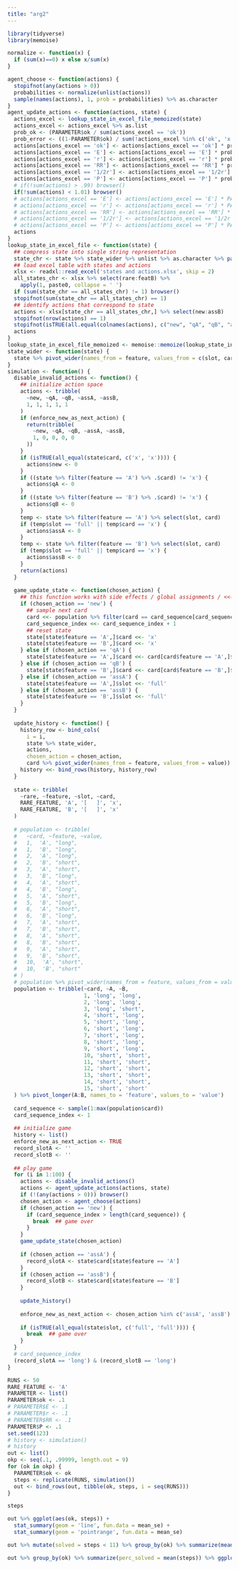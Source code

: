 ```yaml
---
title: "arg2"
---
```

```r
library(tidyverse)
library(memoise)
```
```r
normalize <- function(x) {
  if (sum(x)==0) x else x/sum(x)
}
```
```r
agent_choose <- function(actions) {
  stopifnot(any(actions > 0))
  probabilities <- normalize(unlist(actions))
  sample(names(actions), 1, prob = probabilities) %>% as.character
}
agent_update_actions <- function(actions, state) {
  actions_excel <- lookup_state_in_excel_file_memoized(state)
  actions_excel <- actions_excel %>% as.list
  prob_ok <- (PARAMETER$ok / sum(actions_excel == 'ok'))
  prob_error <- ((1-PARAMETER$ok) / sum(!actions_excel %in% c('ok', 'x')))
  actions[actions_excel == 'ok'] <- actions[actions_excel == 'ok'] * prob_ok
  actions[actions_excel == 'E'] <- actions[actions_excel == 'E'] * prob_error
  actions[actions_excel == 'r'] <- actions[actions_excel == 'r'] * prob_error
  actions[actions_excel == 'RR'] <- actions[actions_excel == 'RR'] * prob_error
  actions[actions_excel == '1/2r'] <- actions[actions_excel == '1/2r'] * prob_error
  actions[actions_excel == 'P'] <- actions[actions_excel == 'P'] * prob_error
  # if(!sum(actions) > .99) browser()
  if(!sum(actions) < 1.01) browser()
  # actions[actions_excel == 'E'] <- actions[actions_excel == 'E'] * PARAMETER$E
  # actions[actions_excel == 'r'] <- actions[actions_excel == 'r'] * PARAMETER$r
  # actions[actions_excel == 'RR'] <- actions[actions_excel == 'RR'] * PARAMETER$RR
  # actions[actions_excel == '1/2r'] <- actions[actions_excel == '1/2r'] * (PARAMETER$r/2)
  # actions[actions_excel == 'P'] <- actions[actions_excel == 'P'] * PARAMETER$P
  actions
}
lookup_state_in_excel_file <- function(state) {
  ## compress state into single string representation
  state_chr <- state %>% state_wider %>% unlist %>% as.character %>% paste0(collapse = ' ')
  ## load excel table with states and actions
  xlsx <- readxl::read_excel('states and actions.xlsx', skip = 2)
  all_states_chr <- xlsx %>% select(rare:featB) %>% 
    apply(1, paste0, collapse = ' ')
  if (sum(state_chr == all_states_chr) != 1) browser()
  stopifnot(sum(state_chr == all_states_chr) == 1)
  ## identify actions that correspond to state
  actions <- xlsx[state_chr == all_states_chr,] %>% select(new:assB)
  stopifnot(nrow(actions) == 1)
  stopifnot(isTRUE(all.equal(colnames(actions), c("new", "qA", "qB", "assA", "assB"))))
  actions
}
lookup_state_in_excel_file_memoized <- memoise::memoize(lookup_state_in_excel_file)
state_wider <- function(state) {
  state %>% pivot_wider(names_from = feature, values_from = c(slot, card))
}
simulation <- function() {
  disable_invalid_actions <- function() {
    ## initialize action space
    actions <- tribble(
      ~new, ~qA, ~qB, ~assA, ~assB,
      1, 1, 1, 1, 1
    )
    if (enforce_new_as_next_action) {
      return(tribble(
        ~new, ~qA, ~qB, ~assA, ~assB,
        1, 0, 0, 0, 0
      ))
    }
    if (isTRUE(all_equal(state$card, c('x', 'x')))) {
      actions$new <- 0
    }
    if ((state %>% filter(feature == 'A') %>% .$card) != 'x') {
      actions$qA <- 0
    }
    if ((state %>% filter(feature == 'B') %>% .$card) != 'x') {
      actions$qB <- 0
    }
    temp <- state %>% filter(feature == 'A') %>% select(slot, card)
    if (temp$slot == 'full' || temp$card == 'x') {
      actions$assA <- 0
    }
    temp <- state %>% filter(feature == 'B') %>% select(slot, card)
    if (temp$slot == 'full' || temp$card == 'x') {
      actions$assB <- 0
    }
    return(actions)
  }
  
  game_update_state <- function(chosen_action) {
    ## this function works with side effects / global assignments / <<-
    if (chosen_action == 'new') {
      ## sample next card
      card <<- population %>% filter(card == card_sequence[card_sequence_index])
      card_sequence_index <<- card_sequence_index + 1
      ## reset state
      state[state$feature == 'A',]$card <<- 'x'
      state[state$feature == 'B',]$card <<- 'x'
    } else if (chosen_action == 'qA') {
      state[state$feature == 'A',]$card <<- card[card$feature == 'A',]$value
    } else if (chosen_action == 'qB') {
      state[state$feature == 'B',]$card <<- card[card$feature == 'B',]$value
    } else if (chosen_action == 'assA') {
      state[state$feature == 'A',]$slot <<- 'full'
    } else if (chosen_action == 'assB') {
      state[state$feature == 'B',]$slot <<- 'full'
    }
  }
  
  update_history <- function() {
    history_row <- bind_cols(
      i = i, 
      state %>% state_wider, 
      actions,
      chosen_action = chosen_action, 
      card %>% pivot_wider(names_from = feature, values_from = value))
    history <<- bind_rows(history, history_row)
  }
  
  state <- tribble(
    ~rare, ~feature, ~slot, ~card,
    RARE_FEATURE, 'A', '[   ]', 'x',
    RARE_FEATURE, 'B', '[   ]', 'x'
  )
  
  # population <- tribble(
  #   ~card, ~feature, ~value,
  #   1,  'A', "long",
  #   1,  'B', "long",
  #   2,  'A', "long",
  #   2,  'B', "short",
  #   3,  'A', "short",
  #   3,  'B', "long",
  #   4,  'A', "short",
  #   4,  'B', "long",
  #   5,  'A', "short",
  #   5,  'B', "long",
  #   6,  'A', "short",
  #   6,  'B', "long",
  #   7,  'A', "short",
  #   7,  'B', "short",
  #   8,  'A', "short",
  #   8,  'B', "short",
  #   9,  'A', "short",
  #   9,  'B', "short",
  #   10,  'A', "short",
  #   10,  'B', "short"
  # )
  # population %>% pivot_wider(names_from = feature, values_from = value)
  population <- tribble(~card, ~A, ~B,
                        1, 'long', 'long',
                        2, 'long', 'long',
                        3, 'long', 'short',
                        4, 'short', 'long',
                        5, 'short', 'long',
                        6, 'short', 'long',
                        7, 'short', 'long',
                        8, 'short', 'long',
                        9, 'short', 'long',
                        10, 'short', 'short',
                        11, 'short', 'short',
                        12, 'short', 'short',
                        13, 'short', 'short',
                        14, 'short', 'short',
                        15, 'short', 'short'
  ) %>% pivot_longer(A:B, names_to = 'feature', values_to = 'value')
  
  card_sequence <- sample(1:max(population$card))
  card_sequence_index <- 1
  
  ## initialize game
  history <- list()
  enforce_new_as_next_action <- TRUE
  record_slotA <- ''
  record_slotB <- ''
  
  ## play game
  for (i in 1:100) {
    actions <- disable_invalid_actions()
    actions <- agent_update_actions(actions, state)
    if (!(any(actions > 0))) browser()
    chosen_action <- agent_choose(actions)
    if (chosen_action == 'new') {
      if (card_sequence_index > length(card_sequence)) {
        break  ## game over
      }
    }
    game_update_state(chosen_action)
    
    if (chosen_action == 'assA') {
      record_slotA <- state$card[state$feature == 'A']
    }
    if (chosen_action == 'assB') {
      record_slotB <- state$card[state$feature == 'B']
    }
    
    update_history()
    
    enforce_new_as_next_action <- chosen_action %in% c('assA', 'assB')
    
    if (isTRUE(all_equal(state$slot, c('full', 'full')))) {
      break  ## game over
    }
  }
  # card_sequence_index
  (record_slotA == 'long') & (record_slotB == 'long')
}
```
```r
RUNS <- 50
RARE_FEATURE <- 'A'
PARAMETER <- list()
PARAMETER$ok <- .1
# PARAMETER$E <- .1
# PARAMETER$r <- .1
# PARAMETER$RR <- .1
PARAMETER$P <- .1
set.seed(123)
# history <- simulation()
# history
out <- list()
okp <- seq(.1, .99999, length.out = 9)
for (ok in okp) {
  PARAMETER$ok <- ok
  steps <- replicate(RUNS, simulation())
  out <- bind_rows(out, tibble(ok, steps, i = seq(RUNS)))
}
```
```r
steps
```

```r
out %>% ggplot(aes(ok, steps)) +
  stat_summary(geom = 'line', fun.data = mean_se) +
  stat_summary(geom = 'pointrange', fun.data = mean_se)
```
```r
out %>% mutate(solved = steps < 11) %>% group_by(ok) %>% summarize(mean(solved))
```
```r
out %>% group_by(ok) %>% summarize(perc_solved = mean(steps)) %>% ggplot(aes(ok, perc_solved)) + geom_point() + geom_line() + ylim(0, 1)
```

